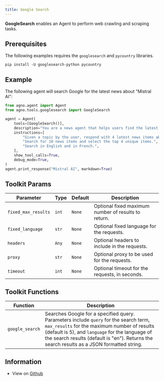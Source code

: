 ```yaml
---
title: Google Search
---
```


**GoogleSearch** enables an Agent to perform web crawling and scraping tasks.

## Prerequisites

The following examples requires the `googlesearch` and `pycountry` libraries.

```shell
pip install -U googlesearch-python pycountry
```

## Example

The following agent will search Google for the latest news about "Mistral AI":

```python cookbook/tools/googlesearch_tools.py
from agno.agent import Agent
from agno.tools.googlesearch import GoogleSearch

agent = Agent(
    tools=[GoogleSearch()],
    description="You are a news agent that helps users find the latest news.",
    instructions=[
        "Given a topic by the user, respond with 4 latest news items about that topic.",
        "Search for 10 news items and select the top 4 unique items.",
        "Search in English and in French.",
    ],
    show_tool_calls=True,
    debug_mode=True,
)
agent.print_response("Mistral AI", markdown=True)
```

## Toolkit Params

| Parameter | Type | Default | Description |
|-----------|------|---------|-------------|
| `fixed_max_results` | `int` | `None` | Optional fixed maximum number of results to return. |
| `fixed_language` | `str` | `None` | Optional fixed language for the requests. |
| `headers` | `Any` | `None` | Optional headers to include in the requests. |
| `proxy` | `str` | `None` | Optional proxy to be used for the requests. |
| `timeout` | `int` | `None` | Optional timeout for the requests, in seconds. |

## Toolkit Functions

| Function | Description |
|----------|-------------|
| `google_search` | Searches Google for a specified query. Parameters include `query` for the search term, `max_results` for the maximum number of results (default is 5), and `language` for the language of the search results (default is "en"). Returns the search results as a JSON formatted string. |

## Information

- View on [Github](https://github.com/phidatahq/agno/blob/main/phi/tools/googlesearch.py)
